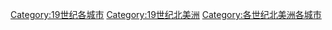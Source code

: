[[Category:19世纪各城市|Category:19世纪各城市]]
[[Category:19世纪北美洲|Category:19世纪北美洲]]
[[Category:各世纪北美洲各城市|Category:各世纪北美洲各城市]]